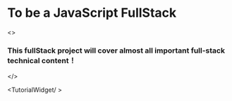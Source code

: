 
# To be a JavaScript FullStack

<>
### This fullStack project will cover almost all important full-stack technical content！
</>

<TutorialWidget/ >
